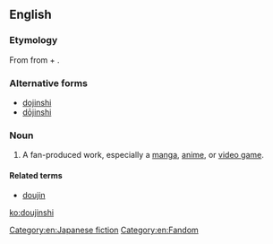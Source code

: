 ==English==
{{wikipedia|Dōjinshi}}

===Etymology===
From {{etyl|ja|en}} {{term|同人誌|tr=dōjinshi||fan-produced manga or essay booklets|lang=ja}} from {{term|同人|tr=dōjin||a group for the same interest|lang=ja}} + {{term|誌|tr=shi||a magazine or a pamphlet|lang=ja}}.

===Alternative forms===
* [[dojinshi]]
* [[dōjinshi]]

===Noun===
{{en-noun|~|doujinshi|doujinshis}}

# {{context|anime|manga|video games|lang=en}} A fan-produced work, especially a [[manga]], [[anime]], or [[video game]].

====Related terms====
* [[doujin]]

[[Category:en:Japanese fiction]]
[[Category:en:Fandom]]

[[ko:doujinshi]]